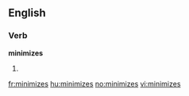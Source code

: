 
==English==

===Verb===
'''minimizes'''

# {{third-person singular of|[[minimize]]}}

[[fr:minimizes]]
[[hu:minimizes]]
[[no:minimizes]]
[[vi:minimizes]]